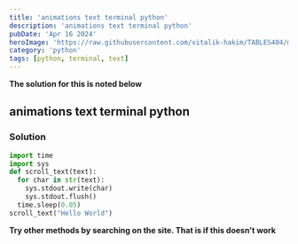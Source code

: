 ```yaml
---
title: 'animations text terminal python'
description: 'animations text terminal python'
pubDate: 'Apr 16 2024'
heroImage: 'https://raw.githubusercontent.com/vitalik-hakim/TABLES404/main/error_b/python.jpg'
category: 'python'
tags: [python, terminal, text]
---
```


**The solution for this is noted below**

## animations text terminal python

### Solution

```python
import time
import sys
def scroll_text(text):
  for char in str(text):
    sys.stdout.write(char)
    sys.stdout.flush()
  time.sleep(0.05)
scroll_text("Hello World")
```

**Try other methods by searching on the site. That is if this doesn't work**
